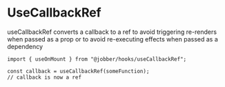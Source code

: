 
<Meta title="Hooks/useCallbackRef" />

# UseCallbackRef

useCallbackRef converts a callback to a ref to avoid triggering re-renders when
passed as a prop or to avoid re-executing effects when passed as a dependency

```tsx
import { useOnMount } from "@jobber/hooks/useCallbackRef";

const callback = useCallbackRef(someFunction);
// callback is now a ref
```
